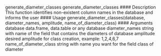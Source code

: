 
generate_diameter_classes
generate_diameter_classes
#### Description
This function identifies non-existent column names in the database and informs the user
#### Usage
generate_diameter_classes(database, diameter_names, amplitude,
name_of_diameter_class)
#### Arguments
database data.frame, data.table or any database
diameter_names string with name of the field that contains the diameters of database
amplitude desired amplitude for class creation, example: 1,2,4,6,7
name_of_diameter_class
string with name you want for the field class of diameter
